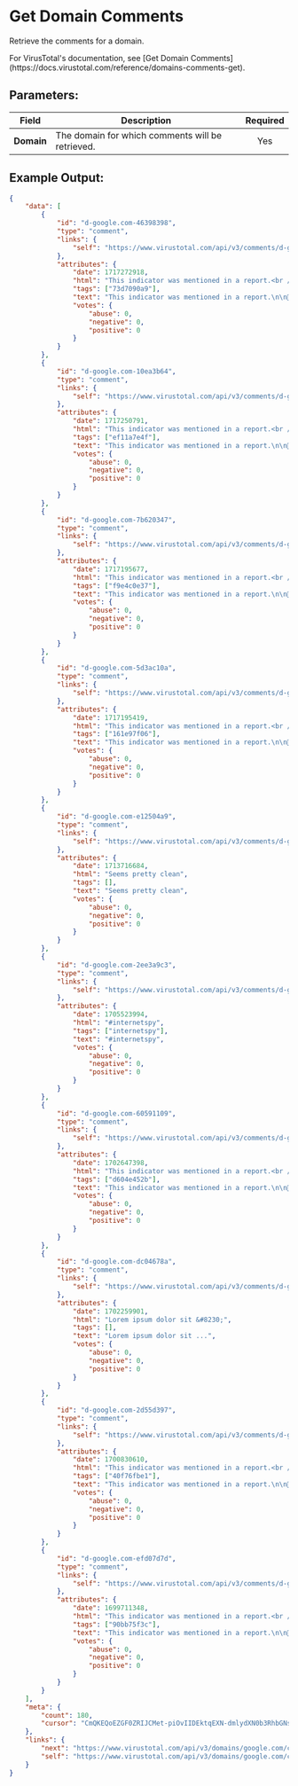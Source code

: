 
# Get Domain Comments

Retrieve the comments for a domain.

<Callout type="info">
	For VirusTotal's documentation, see [Get Domain
	Comments](https://docs.virustotal.com/reference/domains-comments-get).
</Callout>

## Parameters:

| Field      | Description                                      | Required |
| ---------- | ------------------------------------------------ | :------: |
| **Domain** | The domain for which comments will be retrieved. |   Yes    |

## Example Output:

```json
{
	"data": [
		{
			"id": "d-google.com-46398398",
			"type": "comment",
			"links": {
				"self": "https://www.virustotal.com/api/v3/comments/d-google.com-46398398"
			},
			"attributes": {
				"date": 1717272918,
				"html": "This indicator was mentioned in a report.<br /><br />🔎 Title: A Cunning Operator: Muddling Meerkat and China’s Great Firewall<br />📑 Reference: https://blogs.infoblox.com/threat-intelligence/a-cunning-operator-muddling-meerkat-and-chinas-great-firewall/<br />📆 Report Publish Date: 2024-04-29<br />🏷️ Reference ID: #73d7090a9 (https://www.virustotal.com/gui/search/73d7090a9/comments for report&amp;#x27;s related indicators)<br />",
				"tags": ["73d7090a9"],
				"text": "This indicator was mentioned in a report.\n\n🔎 Title: A Cunning Operator: Muddling Meerkat and China’s Great Firewall\n📑 Reference: https://blogs.infoblox.com/threat-intelligence/a-cunning-operator-muddling-meerkat-and-chinas-great-firewall/\n📆 Report Publish Date: 2024-04-29\n🏷️ Reference ID: #73d7090a9 (https://www.virustotal.com/gui/search/73d7090a9/comments for report's related indicators)\n",
				"votes": {
					"abuse": 0,
					"negative": 0,
					"positive": 0
				}
			}
		},
		{
			"id": "d-google.com-10ea3b64",
			"type": "comment",
			"links": {
				"self": "https://www.virustotal.com/api/v3/comments/d-google.com-10ea3b64"
			},
			"attributes": {
				"date": 1717250791,
				"html": "This indicator was mentioned in a report.<br /><br />🔎 Title: The GlorySprout or a Failed Clone of Taurus Stealer<br />📑 Reference: https://russianpanda95.github.io/2024/03/16/The-GlorySprout-Stealer-or-a-Failed-Clone-of-Taurus-Stealer/<br />📆 Report Publish Date: 2024-03-18<br />🏷️ Reference ID: #ef11a7e4f (https://www.virustotal.com/gui/search/ef11a7e4f/comments for report&amp;#x27;s related indicators)<br />",
				"tags": ["ef11a7e4f"],
				"text": "This indicator was mentioned in a report.\n\n🔎 Title: The GlorySprout or a Failed Clone of Taurus Stealer\n📑 Reference: https://russianpanda95.github.io/2024/03/16/The-GlorySprout-Stealer-or-a-Failed-Clone-of-Taurus-Stealer/\n📆 Report Publish Date: 2024-03-18\n🏷️ Reference ID: #ef11a7e4f (https://www.virustotal.com/gui/search/ef11a7e4f/comments for report's related indicators)\n",
				"votes": {
					"abuse": 0,
					"negative": 0,
					"positive": 0
				}
			}
		},
		{
			"id": "d-google.com-7b620347",
			"type": "comment",
			"links": {
				"self": "https://www.virustotal.com/api/v3/comments/d-google.com-7b620347"
			},
			"attributes": {
				"date": 1717195677,
				"html": "This indicator was mentioned in a report.<br /><br />🔎 Title: APT-C-24 (SideWinder) new threat: Nim-based payload surfaced<br />📑 Reference: https://mp.weixin.qq.com/s?__biz=MzUyMjk4NzExMA%3D%3D&amp;mid=2247495234&amp;idx=1&amp;sn=357fbfbacb41b657c21a62a62609c5d6<br />📆 Report Publish Date: 2024-02-24<br />🏷️ Reference ID: #f9e4c0e37 (https://www.virustotal.com/gui/search/f9e4c0e37/comments for report&amp;#x27;s related indicators)<br />",
				"tags": ["f9e4c0e37"],
				"text": "This indicator was mentioned in a report.\n\n🔎 Title: APT-C-24 (SideWinder) new threat: Nim-based payload surfaced\n📑 Reference: https://mp.weixin.qq.com/s?__biz=MzUyMjk4NzExMA%3D%3D&mid=2247495234&idx=1&sn=357fbfbacb41b657c21a62a62609c5d6\n📆 Report Publish Date: 2024-02-24\n🏷️ Reference ID: #f9e4c0e37 (https://www.virustotal.com/gui/search/f9e4c0e37/comments for report's related indicators)\n",
				"votes": {
					"abuse": 0,
					"negative": 0,
					"positive": 0
				}
			}
		},
		{
			"id": "d-google.com-5d3ac10a",
			"type": "comment",
			"links": {
				"self": "https://www.virustotal.com/api/v3/comments/d-google.com-5d3ac10a"
			},
			"attributes": {
				"date": 1717195419,
				"html": "This indicator was mentioned in a report.<br /><br />🔎 Title: Thousands of Hijacked Major-Brand Subdomains Found Bombarding Users With Millions…<br />📑 Reference: https://labs.guard.io/subdomailing-thousands-of-hijacked-major-brand-subdomains-found-bombarding-users-with-millions-a5e5fb892935<br />📆 Report Publish Date: 2024-02-26<br />🏷️ Reference ID: #161e97f06 (https://www.virustotal.com/gui/search/161e97f06/comments for report&amp;#x27;s related indicators)<br />",
				"tags": ["161e97f06"],
				"text": "This indicator was mentioned in a report.\n\n🔎 Title: Thousands of Hijacked Major-Brand Subdomains Found Bombarding Users With Millions…\n📑 Reference: https://labs.guard.io/subdomailing-thousands-of-hijacked-major-brand-subdomains-found-bombarding-users-with-millions-a5e5fb892935\n📆 Report Publish Date: 2024-02-26\n🏷️ Reference ID: #161e97f06 (https://www.virustotal.com/gui/search/161e97f06/comments for report's related indicators)\n",
				"votes": {
					"abuse": 0,
					"negative": 0,
					"positive": 0
				}
			}
		},
		{
			"id": "d-google.com-e12504a9",
			"type": "comment",
			"links": {
				"self": "https://www.virustotal.com/api/v3/comments/d-google.com-e12504a9"
			},
			"attributes": {
				"date": 1713716684,
				"html": "Seems pretty clean",
				"tags": [],
				"text": "Seems pretty clean",
				"votes": {
					"abuse": 0,
					"negative": 0,
					"positive": 0
				}
			}
		},
		{
			"id": "d-google.com-2ee3a9c3",
			"type": "comment",
			"links": {
				"self": "https://www.virustotal.com/api/v3/comments/d-google.com-2ee3a9c3"
			},
			"attributes": {
				"date": 1705523994,
				"html": "#internetspy",
				"tags": ["internetspy"],
				"text": "#internetspy",
				"votes": {
					"abuse": 0,
					"negative": 0,
					"positive": 0
				}
			}
		},
		{
			"id": "d-google.com-60591109",
			"type": "comment",
			"links": {
				"self": "https://www.virustotal.com/api/v3/comments/d-google.com-60591109"
			},
			"attributes": {
				"date": 1702647398,
				"html": "This indicator was mentioned in a report.<br /><br />🔎 Title: BazarCall Attack: Using Google Forms With Call-Back Phishing<br />📑 Reference: https://abnormalsecurity.com/blog/bazarcall-attack-leverages-google-forms<br />📆 Report Publish Date: 2023-12-15<br />🏷️ Reference ID: #d604e452b (https://www.virustotal.com/gui/search/d604e452b/comments for report&amp;#x27;s related indicators)<br />",
				"tags": ["d604e452b"],
				"text": "This indicator was mentioned in a report.\n\n🔎 Title: BazarCall Attack: Using Google Forms With Call-Back Phishing\n📑 Reference: https://abnormalsecurity.com/blog/bazarcall-attack-leverages-google-forms\n📆 Report Publish Date: 2023-12-15\n🏷️ Reference ID: #d604e452b (https://www.virustotal.com/gui/search/d604e452b/comments for report's related indicators)\n",
				"votes": {
					"abuse": 0,
					"negative": 0,
					"positive": 0
				}
			}
		},
		{
			"id": "d-google.com-dc04678a",
			"type": "comment",
			"links": {
				"self": "https://www.virustotal.com/api/v3/comments/d-google.com-dc04678a"
			},
			"attributes": {
				"date": 1702259901,
				"html": "Lorem ipsum dolor sit &#8230;",
				"tags": [],
				"text": "Lorem ipsum dolor sit ...",
				"votes": {
					"abuse": 0,
					"negative": 0,
					"positive": 0
				}
			}
		},
		{
			"id": "d-google.com-2d55d397",
			"type": "comment",
			"links": {
				"self": "https://www.virustotal.com/api/v3/comments/d-google.com-2d55d397"
			},
			"attributes": {
				"date": 1700830610,
				"html": "This indicator was mentioned in a report.<br /><br />🔎 Title: Unveiling a New Threat The Millenium RAT<br />📑 Reference: https://www.cyfirma.com/outofband/unveiling-a-new-threat-the-millenium-rat/<br />📆 Report Publish Date: 2023-11-13<br />🏷️ Reference ID: #40f76fbe1 (https://www.virustotal.com/gui/search/40f76fbe1/comments for report&amp;#x27;s related indicators)<br />",
				"tags": ["40f76fbe1"],
				"text": "This indicator was mentioned in a report.\n\n🔎 Title: Unveiling a New Threat The Millenium RAT\n📑 Reference: https://www.cyfirma.com/outofband/unveiling-a-new-threat-the-millenium-rat/\n📆 Report Publish Date: 2023-11-13\n🏷️ Reference ID: #40f76fbe1 (https://www.virustotal.com/gui/search/40f76fbe1/comments for report's related indicators)\n",
				"votes": {
					"abuse": 0,
					"negative": 0,
					"positive": 0
				}
			}
		},
		{
			"id": "d-google.com-efd07d7d",
			"type": "comment",
			"links": {
				"self": "https://www.virustotal.com/api/v3/comments/d-google.com-efd07d7d"
			},
			"attributes": {
				"date": 1699711348,
				"html": "This indicator was mentioned in a report.<br /><br />🔎 Title: Unveiling Socks5Systemz: The Rise of a New Proxy Service via PrivateLoader and Amadey | Bitsight<br />📑 Reference: https://www.bitsight.com/blog/unveiling-socks5systemz-rise-new-proxy-service-privateloader-and-amadey<br />📆 Report Publish Date: 2023-11-05<br />🏷️ Reference ID: #90bb75f3c (https://www.virustotal.com/gui/search/90bb75f3c/comments for report&amp;#x27;s related indicators)<br />",
				"tags": ["90bb75f3c"],
				"text": "This indicator was mentioned in a report.\n\n🔎 Title: Unveiling Socks5Systemz: The Rise of a New Proxy Service via PrivateLoader and Amadey | Bitsight\n📑 Reference: https://www.bitsight.com/blog/unveiling-socks5systemz-rise-new-proxy-service-privateloader-and-amadey\n📆 Report Publish Date: 2023-11-05\n🏷️ Reference ID: #90bb75f3c (https://www.virustotal.com/gui/search/90bb75f3c/comments for report's related indicators)\n",
				"votes": {
					"abuse": 0,
					"negative": 0,
					"positive": 0
				}
			}
		}
	],
	"meta": {
		"count": 180,
		"cursor": "CmQKEQoEZGF0ZRIJCMet-piOvIIDEktqEXN-dmlydXN0b3RhbGNsb3VkcjYLEgZEb21haW4iCmdvb2dsZS5jb20MCxIHQ29tbWVudCITZ29vZ2xlLmNvbS1lZmQwN2Q3ZAwYACAB"
	},
	"links": {
		"next": "https://www.virustotal.com/api/v3/domains/google.com/comments?limit=10&cursor=CmQKEQoEZGF0ZRIJCMet-piOvIIDEktqEXN-dmlydXN0b3RhbGNsb3VkcjYLEgZEb21haW4iCmdvb2dsZS5jb20MCxIHQ29tbWVudCITZ29vZ2xlLmNvbS1lZmQwN2Q3ZAwYACAB",
		"self": "https://www.virustotal.com/api/v3/domains/google.com/comments?limit=10"
	}
}
```
